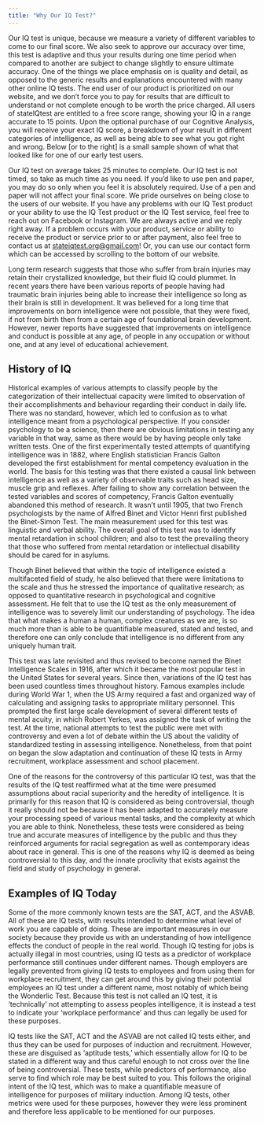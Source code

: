 ```yaml
---
title: "Why Our IQ Test?"
---
```

Our IQ test is unique, because we measure a variety of different variables to come to our final score. We also seek to approve our accuracy over time, this test is adaptive and thus your results during one time period when compared to another are subject to change slightly to ensure ultimate accuracy. One of the things we place emphasis on is quality and detail, as opposed to the generic results and explanations encountered with many other online IQ tests. The end user of our product is prioritized on our website, and we don’t force you to pay for results that are difficult to understand or not complete enough to be worth the price charged. All users of stateIQtest are entitled to a free score range, showing your IQ in a range accurate to 15 points. Upon the optional purchase of our Cognitive Analysis, you will receive your exact IQ score, a breakdown of your result in different categories of intelligence, as well as being able to see what you got right and wrong. Below [or to the right] is a small sample shown of what that looked like for one of our early test users.

Our IQ test on average takes 25 minutes to complete. Our IQ test is not timed, so take as much time as you need. If you’d like to use pen and paper, you may do so only when you feel it is absolutely required. Use of a pen and paper will not affect your final score. We pride ourselves on being close to the users of our website. If you have any problems with our IQ Test product or your ability to use the IQ Test product or the IQ Test service, feel free to reach out on Facebook or Instagram. We are always active and we reply right away. If a problem occurs with your product, service or ability to receive the product or service prior to or after payment, also feel free to contact us at stateiqtest.org@gmail.com! Or, you can use our contact form which can be accessed by scrolling to the bottom of our website.


Long term research suggests that those who suffer from brain injuries may retain their crystallized knowledge, but their fluid IQ could plummet. In recent years there have been various reports of people having had traumatic brain injuries being able to increase their intelligence so long as their brain is still in development. It was believed for a long time that improvements on born intelligence were not possible, that they were fixed, if not from birth then from a certain age of foundational brain development. However, newer reports have suggested that improvements on intelligence and conduct is possible at any age, of people in any occupation or without one, and at any level of educational achievement.


## History of IQ
Historical examples of various attempts to classify people by the categorization of their intellectual capacity were limited to observation of their accomplishments and behaviour regarding their conduct in daily life. There was no standard, however, which led to confusion as to what intelligence meant from a psychological perspective. If you consider psychology to be a science, then there are obvious limitations in testing any variable in that way, same as there would be by having people only take written tests. One of the first experimentally tested attempts of quantifying intelligence was in 1882, where English statistician Francis Galton developed the first establishment for mental competency evaluation in the world. The basis for this testing was that there existed a causal link between intelligence as well as a variety of observable traits such as head size, muscle grip and reflexes. After failing to show any correlation between the tested variables and scores of competency, Francis Galton eventually abandoned this method of research. It wasn’t until 1905, that two French psychologists by the name of Alfred Binet and Victor Henri first published the Binet-Simon Test. The main measurement used for this test was linguistic and verbal ability. The overall goal of this test was to identify mental retardation in school children; and also to test the prevailing theory that those who suffered from mental retardation or intellectual disability should be cared for in asylums.


Though Binet believed that within the topic of intelligence existed a multifaceted field of study, he also believed that there were limitations to the scale and thus he stressed the importance of qualitative research; as opposed to quantitative research in psychological and cognitive assessment. He felt that to use the IQ test as the only measurement of intelligence was to severely limit our understanding of psychology. The idea that what makes a human a human, complex creatures as we are, is so much more than is able to be quantifiable measured, stated and tested, and therefore one can only conclude that intelligence is no different from any uniquely human trait.

This test was late revisited and thus revised to become named the Binet Intelligence Scales in 1916, after which it became the most popular test in the United States for several years. Since then, variations of the IQ test has been used countless times throughout history. Famous examples include during World War 1, when the US Army required a fast and organized way of calculating and assigning tasks to appropriate military personnel. This prompted the first large scale development of several different tests of mental acuity, in which Robert Yerkes, was assigned the task of writing the test. At the time, national attempts to test the public were met with controversy and even a lot of debate within the US about the validity of standardized testing in assessing intelligence. Nonetheless, from that point on began the slow adaptation and continuation of these IQ tests in Army recruitment, workplace assessment and school placement.

One of the reasons for the controversy of this particular IQ test, was that the results of the IQ test reaffirmed what at the time were presumed assumptions about racial superiority and the heredity of intelligence. It is primarily for this reason that IQ is considered as being controversial, though it really should not be because it has been adapted to accurately measure your processing speed of various mental tasks, and the complexity at which you are able to think. Nonetheless, these tests were considered as being true and accurate measures of intelligence by the public and thus they reinforced arguments for racial segregation as well as contemporary ideas about race in general. This is one of the reasons why IQ is deemed as being controversial to this day, and the innate proclivity that exists against the field and study of psychology in general.

## Examples of IQ Today

Some of the more commonly known tests are the SAT, ACT, and the ASVAB. All of these are IQ tests, with results intended to determine what level of work you are capable of doing. These are important measures in our society because they provide us with an understanding of how intelligence effects the conduct of people in the real world. Though IQ testing for jobs is actually illegal in most countries, using IQ tests as a predictor of workplace performance still continues under different names. Though employers are legally prevented from giving IQ tests to employees and from using them for workplace recruitment, they can get around this by giving their potential employees an IQ test under a different name, most notably of which being the Wonderlic Test. Because this test is not called an IQ test, it is ‘technically’ not attempting to assess peoples intelligence, it is instead a test to indicate your ‘workplace performance’ and thus can legally be used for these purposes.

IQ tests like the SAT, ACT and the ASVAB are not called IQ tests either, and thus they can be used for purposes of induction and recruitment. However, these are disguised as ‘aptitude tests,’ which essentially allow for IQ to be stated in a different way and thus careful enough to not cross over the line of being controversial. These tests, while predictors of performance, also serve to find which role may be best suited to you. This follows the original intent of the IQ test, which was to make a quantifiable measure of intelligence for purposes of military induction. Among IQ tests, other metrics were used for these purposes, however they were less prominent and therefore less applicable to be mentioned for our purposes.